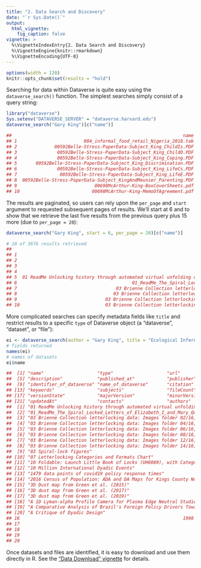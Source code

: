```yaml
---
title: "2. Data Search and Discovery"
date: "`r Sys.Date()`"
output:
  html_vignette:
    fig_caption: false
vignette: >
  %\VignetteIndexEntry{2. Data Search and Discovery}
  %\VignetteEngine{knitr::rmarkdown}
  %\VignetteEncoding{UTF-8}
---
```


```r
options(width = 120)
knitr::opts_chunk$set(results = "hold")
```

Searching for data within Dataverse is quite easy using the `dataverse_search()` function. The simplest searches simply consist of a query string:

```r
library("dataverse")
Sys.setenv("DATAVERSE_SERVER" = "dataverse.harvard.edu")
dataverse_search("Gary King")[c("name")]
```

```r
##                                                                name
## 1                         004_informal_food_retail_Nigeria_2018.tab
## 2              00592Belle-Stress-PaperData-Subject_King_ChildIs.PDF
## 3               00592Belle-Stress-PaperData-Subject_King_ChildO.PDF
## 4               00592Belle-Stress-PaperData-Subject_King_Coping.PDF
## 5       00592Belle-Stress-PaperData-Subject_King_Discrimination.PDF
## 6               00592Belle-Stress-PaperData-Subject_King_LifeCs.PDF
## 7                00592Belle-Stress-PaperData-Subject_King_LifeE.PDF
## 8  00592Belle-Stress-PaperData-Subject_KingAndMeunier_Parenting.PDF
## 9                             00698McArthur-King-BoxCoverSheets.pdf
## 10                           00698McArthur-King-MemoOfAgreement.pdf
```


The results are paginated, so users can rely upon the `per_page` and `start` argument to requested subsequent pages of results. We'll start at 6 and to show that we retrieve the last five results from the previous query plus 15 more (due to `per_page = 20`):

```r
dataverse_search("Gary King", start = 6, per_page = 20)[c("name")]
```

```r
# 10 of 3676 results retrieved
##                                                                                                                   name
## 1                                                                            004_informal_food_retail_Nigeria_2018.tab
## 2                                                                                00698McArthur-King-BoxCoverSheets.pdf
## 3                                                                               00698McArthur-King-MemoOfAgreement.pdf
## 4                                                                              00698McArthur-King-StudyDescription.pdf
## 5  01 ReadMe Unlocking history through automated virtual unfolding of sealed documents imaged by X-ray microtomography
## 6                                           01_ReadMe_The_Spiral_Locked_Letters_of_Elizabeth_I_and_Mary_Queen_of_Scots
## 7                                     03 Brienne Collection letterlocking data: Images folder 02/16, DB-0874_2–DB-0903
## 8                                    03 Brienne Collection letterlocking data: Images folder 04/16, DB-0988–DB-1109_03
## 9                                 03 Brienne Collection letterlocking data: Images folder 06/16, DB-1241_02–DB-1339_06
## 10                                03 Brienne Collection letterlocking data: Images folder 08/16, DB-1455_02–DB-1564_01
```


More complicated searches can specify metadata fields like `title` and restrict results to a specific `type` of Dataverse object (a "dataverse", "dataset", or "file"):

```r
ei <- dataverse_search(author = "Gary King", title = "Ecological Inference", type = "dataset", per_page = 20)
# fields returned
names(ei)
# names of datasets
ei$name
```

```r
##  [1] "name"                    "type"                    "url"                     "global_id"              
##  [5] "description"             "published_at"            "publisher"               "citationHtml"           
##  [9] "identifier_of_dataverse" "name_of_dataverse"       "citation"                "storageIdentifier"      
## [13] "keywords"                "subjects"                "fileCount"               "versionId"              
## [17] "versionState"            "majorVersion"            "minorVersion"            "createdAt"              
## [21] "updatedAt"               "contacts"                "authors"                 "publications"           
##  [1] "01 ReadMe Unlocking history through automated virtual unfolding of sealed documents imaged by X-ray microtomography"        
##  [2] "01_ReadMe_The_Spiral_Locked_Letters_of_Elizabeth_I_and_Mary_Queen_of_Scots"                                                 
##  [3] "03 Brienne Collection letterlocking data: Images folder 02/16, DB-0874_2–DB-0903"                                           
##  [4] "03 Brienne Collection letterlocking data: Images folder 04/16, DB-0988–DB-1109_03"                                          
##  [5] "03 Brienne Collection letterlocking data: Images folder 06/16, DB-1241_02–DB-1339_06"                                       
##  [6] "03 Brienne Collection letterlocking data: Images folder 08/16, DB-1455_02–DB-1564_01"                                       
##  [7] "03 Brienne Collection letterlocking data: Images folder 12/16, DB-1868–DB-1963_03"                                          
##  [8] "03 Brienne Collection letterlocking data: Images folder 14/16, DB-2064_01–2155_03"                                          
##  [9] "03 Spiral-lock figures"                                                                                                     
## [10] "07 Letterlocking Categories and Formats Chart"                                                                              
## [11] "10 Foldable: Launch Little Book of Locks (UH6089), with Categories and Formats Chart. Letterlocking Instructional Resources"
## [12] "10 Million International Dyadic Events"                                                                                     
## [13] "1479 data points of covid19 policy response times"                                                                          
## [14] "2016 Census of Population: ADA and DA Maps for Kings County Nova Scotia"                                                    
## [15] "3D Dust map from Green et al. (2015)"                                                                                       
## [16] "3D dust map from Green et al. (2017)"                                                                                       
## [17] "3D dust map from Green et al. (2019)"                                                                                       
## [18] "A 1D Lyman-alpha Profile Camera for Plasma Edge Neutral Studies  on the DIII-D Tokamak"                                     
## [19] "A Comparative Analysis of Brazil's Foreign Policy Drivers Towards the USA: Comment on Amorim Neto (2011)"                   
## [20] "A Critique of Dyadic Design"
## 16                                                             1998 Jewish Community Study of the Coachella Valley, California
## 17                                                                                               2002 State Legislative Survey
## 18                                                                          2007 White Sands Dune Field lidar topographic data
## 19                                                                          2008 White Sands Dune Field lidar topographic data
## 20                                                                                                         2012 STATA Data.tab               

```

Once datasets and files are identified, it is easy to download and use them directly in R. See the ["Data Download" vignette](C-download.html) for details.
